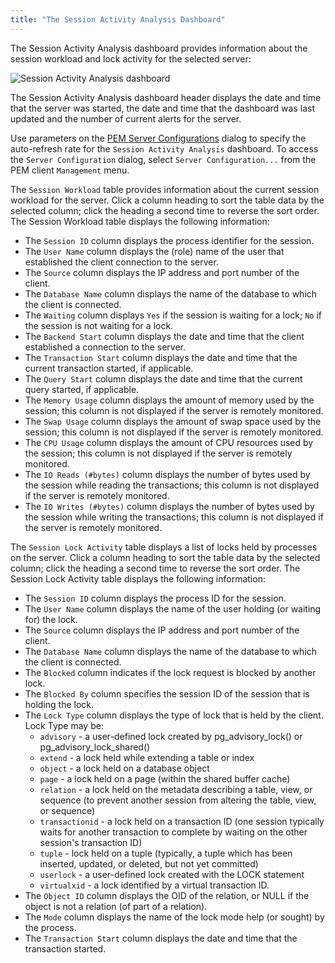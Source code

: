 ```yaml
---
title: "The Session Activity Analysis Dashboard"
---
```


<div id="session_activity_analysis_dashboard" class="registered_link"></div>

The Session Activity Analysis dashboard provides information about the session workload and lock activity for the selected server:

![Session Activity Analysis dashboard](../../images/session_activity_analysis_dashboard.png)

The Session Activity Analysis dashboard header displays the date and time that the server was started, the date and time that the dashboard was last updated and the number of current alerts for the server.

Use parameters on the [PEM Server Configurations](../02_pem_server_config/#pem_server_config) dialog to specify the auto-refresh rate for the `Session Activity Analysis` dashboard. To access the `Server Configuration` dialog, select `Server Configuration...` from the PEM client `Management` menu.

The `Session Workload` table provides information about the current session workload for the server. Click a column heading to sort the table data by the selected column; click the heading a second time to reverse the sort order. The Session Workload table displays the following information:

-   The `Session ID` column displays the process identifier for the session.
-   The `User Name` column displays the (role) name of the user that established the client connection to the server.
-   The `Source` column displays the IP address and port number of the client.
-   The `Database Name` column displays the name of the database to which the client is connected.
-   The `Waiting` column displays `Yes` if the session is waiting for a lock; `No` if the session is not waiting for a lock.
-   The `Backend Start` column displays the date and time that the client established a connection to the server.
-   The `Transaction Start` column displays the date and time that the current transaction started, if applicable.
-   The `Query Start` column displays the date and time that the current query started, if applicable.
-   The `Memory Usage` column displays the amount of memory used by the session; this column is not displayed if the server is remotely monitored.
-   The `Swap Usage` column displays the amount of swap space used by the session; this column is not displayed if the server is remotely monitored.
-   The `CPU Usage` column displays the amount of CPU resources used by the session; this column is not displayed if the server is remotely monitored.
-   The `IO Reads (#bytes)` column displays the number of bytes used by the session while reading the transactions; this column is not displayed if the server is remotely monitored.
-   The `IO Writes (#bytes)` column displays the number of bytes used by the session while writing the transactions; this column is not displayed if the server is remotely monitored.

The `Session Lock Activity` table displays a list of locks held by processes on the server. Click a column heading to sort the table data by the selected column; click the heading a second time to reverse the sort order. The Session Lock Activity table displays the following information:

-   The `Session ID` column displays the process ID for the session.
-   The `User Name` column displays the name of the user holding (or waiting for) the lock.
-   The `Source` column displays the IP address and port number of the client.
-   The `Database Name` column displays the name of the database to which the client is connected.
-   The `Blocked` column indicates if the lock request is blocked by another lock.
-   The `Blocked By` column specifies the session ID of the session that is holding the lock.
-   The `Lock Type` column displays the type of lock that is held by the client. Lock Type may be:
    -   `advisory` - a user-defined lock created by pg_advisory_lock() or pg_advisory_lock_shared()
    -   `extend` - a lock held while extending a table or index
    -   `object` - a lock held on a database object
    -   `page` - a lock held on a page (within the shared buffer cache)
    -   `relation` - a lock held on the metadata describing a table, view, or sequence (to prevent another session from altering the table, view, or sequence)
    -   `transactionid` - a lock held on a transaction ID (one session typically waits for another transaction to complete by waiting on the other session's transaction ID)
    -   `tuple` - lock held on a tuple (typically, a tuple which has been inserted, updated, or deleted, but not yet committed)
    -   `userlock` - a user-defined lock created with the LOCK statement
    -   `virtualxid` - a lock identified by a virtual transaction ID.
-   The `Object ID` column displays the OID of the relation, or NULL if the object is not a relation (of part of a relation).
-   The `Mode` column displays the name of the lock mode help (or sought) by the process.
-   The `Transaction Start` column displays the date and time that the transaction started.
